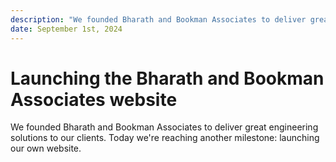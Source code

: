 ```yaml
---
description: "We founded Bharath and Bookman Associates to deliver great engineering solutions to our clients. Today we're reaching another milestone: launching our own website."
date: September 1st, 2024
---
```



# Launching the Bharath and Bookman Associates website

<Authors date="September 1st, 2024">
  <Author name="Bharath and Bookman Associates" link="https://twitter.com/gcsecsey" />
</Authors>

We founded Bharath and Bookman Associates to deliver great engineering solutions to our clients. Today we're reaching another milestone: launching our own website.
